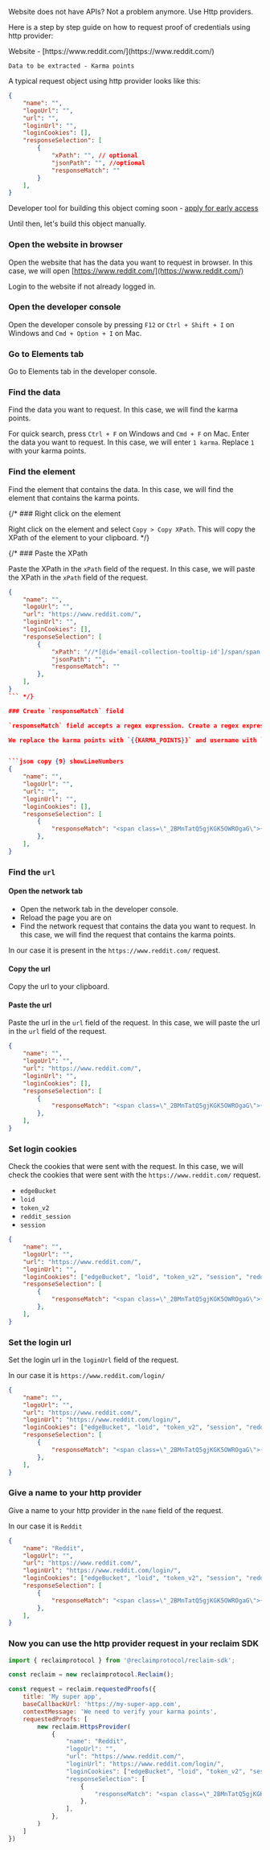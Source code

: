 
Website does not have APIs? Not a problem anymore. Use Http providers.

Here is a step by step guide on how to request proof of credentials using http provider:

<Callout type='info'>
    Website - [https://www.reddit.com/](https://www.reddit.com/)

    Data to be extracted - Karma points
</Callout>

A typical request object using http provider looks like this:

```json copy
{
    "name": "",
    "logoUrl": "",
    "url": "",
    "loginUrl": "",
    "loginCookies": [],
    "responseSelection": [
        {
            "xPath": "", // optional
            "jsonPath": "", //optional
            "responseMatch": ""
        }
    ],
}
```

<Callout type='default' emoji='🎉'>
Developer tool for building this object coming soon - <a href='https://forms.gle/7pKh8TCHfaFKGX2y7' target='_blank'  className='underline'>apply for early access</a>
</Callout>

Until then, let's build this object manually.

<Steps>

### Open the website in browser

Open the website that has the data you want to request in browser. In this case, we will open [https://www.reddit.com/](https://www.reddit.com/)

Login to the website if not already logged in.

### Open the developer console

Open the developer console by pressing `F12` or `Ctrl + Shift + I` on Windows and `Cmd + Option + I` on Mac.

### Go to Elements tab

Go to Elements tab in the developer console.

### Find the data

Find the data you want to request. In this case, we will find the karma points. 

For quick search, press `Ctrl + F` on Windows and `Cmd + F` on Mac. Enter the data you want to request. In this case, we will enter `1 karma`. Replace `1` with your karma points.

### Find the element

Find the element that contains the data. In this case, we will find the element that contains the karma points.

{/* ### Right click on the element

Right click on the element and select `Copy > Copy XPath`. This will copy the XPath of the element to your clipboard. */}

{/* ### Paste the XPath

Paste the XPath in the `xPath` field of the request. In this case, we will paste the XPath in the `xPath` field of the request.

```json copy
{
    "name": "",
    "logoUrl": "",
    "url": "https://www.reddit.com/",
    "loginUrl": "",
    "loginCookies": [],
    "responseSelection": [
        {
            "xPath": "//*[@id='email-collection-tooltip-id']/span/span[2]/span",
            "jsonPath": "",
            "responseMatch": ""
        },
    ],
}
``` */}

### Create `responseMatch` field

`responseMatch` field accepts a regex expression. Create a regex expression that matches the data you want to request. In this case, we will create a regex expression that matches the username and karma points.

We replace the karma points with `{{KARMA_POINTS}}` and username with `{{USERNAME}}` in the regex expression. The reclaim wallet will take care of replacing the `{{KARMA_POINTS}}` with the actual karma points.


```json copy {9} showLineNumbers
{
    "name": "",
    "logoUrl": "",
    "url": "",
    "loginUrl": "",
    "loginCookies": [],
    "responseSelection": [
        {
            "responseMatch": "<span class=\"_2BMnTatQ5gjKGK5OWROgaG\">{{USERNAME}}</span>.*?<span>{{KARMA_POINTS}} karma</span>"
        },
    ],
}
```

### Find the `url`

#### Open the network tab

- Open the network tab in the developer console.
- Reload the page you are on
- Find the network request that contains the data you want to request. In this case, we will find the request that contains the karma points.

In our case it is present in the `https://www.reddit.com/` request.

#### Copy the url

Copy the url to your clipboard.

#### Paste the url

Paste the url in the `url` field of the request. In this case, we will paste the url in the `url` field of the request.

```json copy {4} showLineNumbers
{
    "name": "",
    "logoUrl": "",
    "url": "https://www.reddit.com/",
    "loginUrl": "",
    "loginCookies": [],
    "responseSelection": [
        {
            "responseMatch": "<span class=\"_2BMnTatQ5gjKGK5OWROgaG\">{{username}}</span>.*?<span>{{karma}} karma</span>"
        },
    ],
}
```

### Set login cookies

Check the cookies that were sent with the request. In this case, we will check the cookies that were sent with the `https://www.reddit.com/` request.

- `edgeBucket`
- `loid`
- `token_v2`
- `reddit_session`
- `session`

```json copy {6} showLineNumbers
{
    "name": "",
    "logoUrl": "",
    "url": "https://www.reddit.com/",
    "loginUrl": "",
    "loginCookies": ["edgeBucket", "loid", "token_v2", "session", "reddit_session"],
    "responseSelection": [
        {
            "responseMatch": "<span class=\"_2BMnTatQ5gjKGK5OWROgaG\">{{username}}</span>.*?<span>{{karma}} karma</span>"
        },
    ],
}
```


### Set the login url

Set the login url in the `loginUrl` field of the request.

In our case it is `https://www.reddit.com/login/`

```json copy {5} showLineNumbers
{
    "name": "",
    "logoUrl": "",
    "url": "https://www.reddit.com/",
    "loginUrl": "https://www.reddit.com/login/",
    "loginCookies": ["edgeBucket", "loid", "token_v2", "session", "reddit_session"],
    "responseSelection": [
        {
            "responseMatch": "<span class=\"_2BMnTatQ5gjKGK5OWROgaG\">{{username}}</span>.*?<span>{{karma}} karma</span>"
        },
    ],
}
```

### Give a name to your http provider

Give a name to your http provider in the `name` field of the request.

In our case it is `Reddit`

```json copy {2} showLineNumbers
{
    "name": "Reddit",
    "logoUrl": "",
    "url": "https://www.reddit.com/",
    "loginUrl": "https://www.reddit.com/login/",
    "loginCookies": ["edgeBucket", "loid", "token_v2", "session", "reddit_session"],
    "responseSelection": [
        {
            "responseMatch": "<span class=\"_2BMnTatQ5gjKGK5OWROgaG\">{{username}}</span>.*?<span>{{karma}} karma</span>"
        },
    ],
}
```

### Now you can use the http provider request in your reclaim SDK

```js copy {9-24} showLineNumbers
import { reclaimprotocol } from '@reclaimprotocol/reclaim-sdk';

const reclaim = new reclaimprotocol.Reclaim();

const request = reclaim.requestedProofs({
    title: 'My super app',
    baseCallbackUrl: 'https://my-super-app.com',
    contextMessage: 'We need to verify your karma points',
    requestedProofs: [
        new reclaim.HttpsProvider(
            {
                "name": "Reddit",
                "logoUrl": "",
                "url": "https://www.reddit.com/",
                "loginUrl": "https://www.reddit.com/login/",
                "loginCookies": ["edgeBucket", "loid", "token_v2", "session", "reddit_session"],
                "responseSelection": [
                    {
                        "responseMatch": "<span class=\"_2BMnTatQ5gjKGK5OWROgaG\">{{username}}</span>.*?<span>{{karma}} karma</span>"
                    },
                ],
            },
        )
    ]
})
```



</Steps>